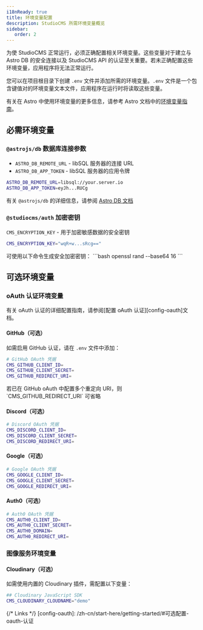 ```yaml
---
i18nReady: true
title: 环境变量配置
description: StudioCMS 所需环境变量概览
sidebar:
   order: 2
---
```



为使 StudioCMS 正常运行，必须正确配置相关环境变量。这些变量对于建立与 Astro DB 的安全连接以及 StudioCMS API 的认证至关重要。若未正确配置这些环境变量，应用程序将无法正常运行。

您可以在项目根目录下创建 `.env` 文件并添加所需的环境变量。`.env` 文件是一个包含键值对的环境变量文本文件，应用程序在运行时将读取这些变量。

有关在 Astro 中使用环境变量的更多信息，请参考 Astro 文档中的[环境变量指南](https://docs.astro.build/guides/environment-variables)。

## 必需环境变量

### `@astrojs/db` 数据库连接参数

- `ASTRO_DB_REMOTE_URL` - libSQL 服务器的连接 URL
- `ASTRO_DB_APP_TOKEN` - libSQL 服务器的应用令牌

```bash title=".env"
ASTRO_DB_REMOTE_URL=libsql://your.server.io
ASTRO_DB_APP_TOKEN=eyJh...RUCg
```

<ReadMore>有关 `@astrojs/db` 的详细信息，请参阅 [Astro DB 文档](https://docs.astro.build/zh-CN/guides/astro-db/)</ReadMore>

### `@studiocms/auth` 加密密钥

`CMS_ENCRYPTION_KEY` - 用于加密敏感数据的安全密钥

```bash title=".env"
CMS_ENCRYPTION_KEY="wqR+w...sRcg=="
```

<Aside type="note" title="使用 OpenSSL">
可使用以下命令生成安全加密密钥：
```bash
openssl rand --base64 16
``` 
</Aside>

## 可选环境变量

### oAuth 认证环境变量

<ReadMore>
有关 oAuth 认证的详细配置指南，请参阅[配置 oAuth 认证][config-oauth]文档。
</ReadMore>

#### GitHub（可选）

如需启用 GitHub 认证，请在 `.env` 文件中添加：

```bash title=".env"
# GitHub OAuth 凭据
CMS_GITHUB_CLIENT_ID=
CMS_GITHUB_CLIENT_SECRET=
CMS_GITHUB_REDIRECT_URI=
```

<Aside type="note" title="注意">
若已在 GitHub oAuth 中配置多个重定向 URI，则 `CMS_GITHUB_REDIRECT_URI` 可省略
</Aside>

#### Discord（可选）

```bash title=".env"
# Discord OAuth 凭据
CMS_DISCORD_CLIENT_ID=
CMS_DISCORD_CLIENT_SECRET=
CMS_DISCORD_REDIRECT_URI=
```

#### Google（可选）

```bash title=".env"
# Google OAuth 凭据
CMS_GOOGLE_CLIENT_ID=
CMS_GOOGLE_CLIENT_SECRET=
CMS_GOOGLE_REDIRECT_URI=
```

#### Auth0（可选）

```bash title=".env"
# Auth0 OAuth 凭据
CMS_AUTH0_CLIENT_ID=
CMS_AUTH0_CLIENT_SECRET=
CMS_AUTH0_DOMAIN=
CMS_AUTH0_REDIRECT_URI=
```

### 图像服务环境变量

#### Cloudinary（可选）

如需使用内置的 Cloudinary 插件，需配置以下变量：

```bash title=".env"
## Cloudinary JavaScript SDK
CMS_CLOUDINARY_CLOUDNAME="demo"
```

{/* Links */}
[config-oauth]: /zh-cn/start-here/getting-started/#可选配置-oauth-认证